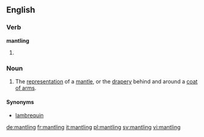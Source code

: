 ==English==

===Verb===
'''mantling'''

# {{present participle of|mantle}}

===Noun===
{{en-noun}}

# {{context|heraldry|lang=en}} The [[representation]] of a [[mantle]], or the [[drapery]] behind and around a [[coat of arms]].

====Synonyms====
* [[lambrequin]]

[[de:mantling]]
[[fr:mantling]]
[[it:mantling]]
[[pl:mantling]]
[[sv:mantling]]
[[vi:mantling]]
